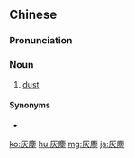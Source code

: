 {{also|灰尘}}
==Chinese==
{{zh-forms|s=灰尘}}

===Pronunciation===
{{zh-pron
|m=huīchén
|c=fui1 can4
|h=pfs=fôi-chhṳ̀n
|cat=n
}}

===Noun===
{{zh-noun}}

# {{lb|zh|Intermediate Mandarin}} [[dust]]

====Synonyms====
* {{zh-l|塵土}}

[[ko:灰塵]]
[[hu:灰塵]]
[[mg:灰塵]]
[[ja:灰塵]]
